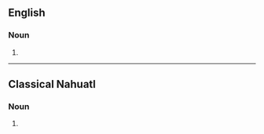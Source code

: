 ==English==

===Noun===
{{en-noun}}

# {{alternative form of|mazama|lang=en}}

----

==Classical Nahuatl==

===Noun===
{{head|nci|noun}}

# {{alternative spelling of|mazameh|lang=nci}}
